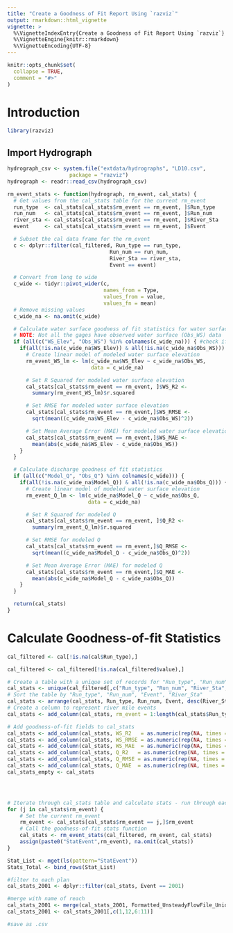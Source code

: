 ```yaml
---
title: "Create a Goodness of Fit Report Using `razviz`"
output: rmarkdown::html_vignette
vignette: >
  %\VignetteIndexEntry{Create a Goodness of Fit Report Using `razviz`}
  %\VignetteEngine{knitr::rmarkdown}
  %\VignetteEncoding{UTF-8}
---
```


```r
knitr::opts_chunk$set(
  collapse = TRUE,
  comment = "#>"
)
```

# Introduction

```r
library(razviz)
```

## Import Hydrograph
```r
hydrograph_csv <- system.file("extdata/hydrographs", "LD10.csv",
                    package = "razviz")
hydrograph <- readr::read_csv(hydrograph_csv)
```




```r
rm_event_stats <- function(hydrograph, rm_event, cal_stats) {
  # Get values from the cal_stats table for the current rm_event
  run_type  <- cal_stats[cal_stats$rm_event == rm_event, ]$Run_type
  run_num   <- cal_stats[cal_stats$rm_event == rm_event, ]$Run_num
  river_sta <- cal_stats[cal_stats$rm_event == rm_event, ]$River_Sta
  event     <- cal_stats[cal_stats$rm_event == rm_event, ]$Event

  # Subset the cal data frame for the rm_event
  c <- dplyr::filter(cal_filtered, Run_type == run_type,
                                 Run_num == run_num,
                                 River_Sta == river_sta,
                                 Event == event)

  # Convert from long to wide
  c_wide <- tidyr::pivot_wider(c,
                               names_from = Type,
                               values_from = value,
                               values_fn = mean)
  # Remove missing values
  c_wide_na <- na.omit(c_wide)

  # Calculate water surface goodness of fit statistics for water surface
  # NOTE: Not all the gages have observed water surface (Obs_WS) data 
  if (all(c("WS_Elev", "Obs_WS") %in% colnames(c_wide_na))) { #check if water surface elevation is available for this rm_event
    if(all(!is.na(c_wide_na$WS_Elev)) & all(!is.na(c_wide_na$Obs_WS))) { #check that there is data in the columns
      # Create linear model of modeled water surface elevation
      rm_event_WS_lm <- lm(c_wide_na$WS_Elev ~ c_wide_na$Obs_WS,
                           data = c_wide_na)

      # Set R Squared for modeled water surface elevation
      cal_stats[cal_stats$rm_event == rm_event, ]$WS_R2 <-
        summary(rm_event_WS_lm)$r.squared

      # Set RMSE for modeled water surface elevation
      cal_stats[cal_stats$rm_event == rm_event,]$WS_RMSE <-
        sqrt(mean((c_wide_na$WS_Elev - c_wide_na$Obs_WS)^2))

      # Set Mean Average Error (MAE) for modeled water surface elevation
      cal_stats[cal_stats$rm_event == rm_event,]$WS_MAE <-
        mean(abs(c_wide_na$WS_Elev - c_wide_na$Obs_WS))
    }
  }

  # Calculate discharge goodness of fit statistics
  if (all(c("Model_Q", "Obs_Q") %in% colnames(c_wide))) {
    if(all(!is.na(c_wide_na$Model_Q)) & all(!is.na(c_wide_na$Obs_Q))) {
      # Create linear model of modeled water surface elevation
      rm_event_Q_lm <- lm(c_wide_na$Model_Q ~ c_wide_na$Obs_Q,
                          data = c_wide_na)

      # Set R Squared for modeled Q
      cal_stats[cal_stats$rm_event == rm_event, ]$Q_R2 <-
        summary(rm_event_Q_lm)$r.squared

      # Set RMSE for modeled Q
      cal_stats[cal_stats$rm_event == rm_event,]$Q_RMSE <-
        sqrt(mean((c_wide_na$Model_Q - c_wide_na$Obs_Q)^2))

      # Set Mean Average Error (MAE) for modeled Q
      cal_stats[cal_stats$rm_event == rm_event,]$Q_MAE <-
        mean(abs(c_wide_na$Model_Q - c_wide_na$Obs_Q))
    }
  }

  return(cal_stats)
}
```


# Calculate Goodness-of-fit Statistics
```r


cal_filtered <- cal[!is.na(cal$Run_type),]

cal_filtered <- cal_filtered[!is.na(cal_filtered$value),]

# Create a table with a unique set of records for "Run_type", "Run_num", "River_Sta", "Event"
cal_stats <- unique(cal_filtered[,c("Run_type", "Run_num", "River_Sta", "Event")])
# Sort the table by "Run_type", "Run_num", "Event", "River_Sta"
cal_stats <- arrange(cal_stats, Run_type, Run_num, Event, desc(River_Sta))
# Create a column to represent river mile events
cal_stats <- add_column(cal_stats, rm_event = 1:length(cal_stats$Run_type), .before = 1)

# Add goodness-of-fit fields to cal_stats
cal_stats <- add_column(cal_stats, WS_R2   = as.numeric(rep(NA, times = length(cal_stats$rm_event))))
cal_stats <- add_column(cal_stats, WS_RMSE = as.numeric(rep(NA, times = length(cal_stats$rm_event))))
cal_stats <- add_column(cal_stats, WS_MAE  = as.numeric(rep(NA, times = length(cal_stats$rm_event))))
cal_stats <- add_column(cal_stats, Q_R2   = as.numeric(rep(NA, times = length(cal_stats$rm_event))))
cal_stats <- add_column(cal_stats, Q_RMSE = as.numeric(rep(NA, times = length(cal_stats$rm_event))))
cal_stats <- add_column(cal_stats, Q_MAE  = as.numeric(rep(NA, times = length(cal_stats$rm_event))))
cal_stats_empty <- cal_stats




# Iterate through cal_stats table and calculate stats - run through each event
for (j in cal_stats$rm_event) {
    # Set the current rm_event
    rm_event <- cal_stats[cal_stats$rm_event == j,]$rm_event
    # Call the goodness-of-fit stats function
    cal_stats <- rm_event_stats(cal_filtered, rm_event, cal_stats)
    assign(paste0("StatEvent",rm_event), na.omit(cal_stats))
}

Stat_List <- mget(ls(pattern="StatEvent"))
Stats_Total <- bind_rows(Stat_List)
```


```r
#filter to each plan
cal_stats_2001 <- dplyr::filter(cal_stats, Event == 2001)

#merge with name of reach 
cal_stats_2001 <- merge(cal_stats_2001, Formatted_UnsteadyFlowFile_Unique[,c(3,5)], by.x="River_Sta", by.y = "RiverMile")
cal_stats_2001 <- cal_stats_2001[,c(1,12,6:11)]

#save as .csv

```


